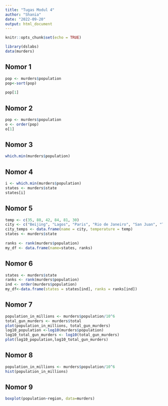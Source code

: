 ---
title: "Tugas Modul 4"
author: "Shania"
date: "2022-09-20"
output: html_document
---

```{r setup, include=FALSE}
knitr::opts_chunk$set(echo = TRUE)
```

```{r}
library(dslabs)
data(murders)
```
## Nomor 1
```{r}
pop <- murders$population
pop<-sort(pop)
 
pop[1]
```
## Nomor 2
```{r}
pop <- murders$population
o <- order(pop)
o[1]
```
## Nomor 3
```{r}
which.min(murders$population)
```
## Nomor 4
```{r}
i <- which.min(murders$population)
states <- murders$state
states[i]
```
## Nomor 5
```{r}
temp <- c(35, 88, 42, 84, 81, 30)
city <- c("Beijing", "Lagos", "Paris", "Rio de Janeiro", "San Juan", "Toronto")
city_temps <- data.frame(name = city, temperature = temp)
states <- murders$state
 
ranks <- rank(murders$population)
my_df <- data.frame(name=states, ranks)
```
## Nomor 6
```{r}
states <- murders$state
ranks <- rank(murders$population)
ind <- order(murders$population)
my_df<-data.frame(states = states[ind], ranks = ranks[ind])
```
## Nomor 7
```{r}
population_in_millions <- murders$population/10^6
total_gun_murders <- murders$total
plot(population_in_millions, total_gun_murders)
log10_population <-log10(murders$population)
log10_total_gun_murders <- log10(total_gun_murders)
plot(log10_population,log10_total_gun_murders)
```
## Nomor 8
```{r}
population_in_millions <- murders$population/10^6
hist(population_in_millions)
```
## Nomor 9
```{r}
boxplot(population~region, data=murders)
```